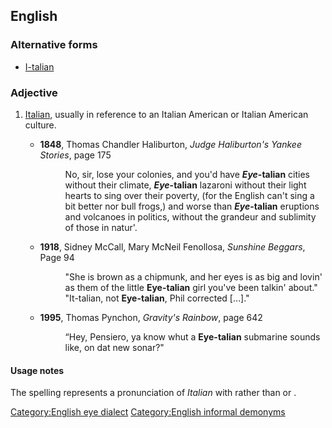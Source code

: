 ==English==

===Alternative forms===
* [[I-talian]]

===Adjective===
{{en-adj|-}}

# {{context|chiefly|US|slang|[[eye dialect]]|derogatory|lang=en}} [[Italian]], usually in reference to an Italian American or Italian American culture.
#* '''1848''', Thomas Chandler Haliburton, ''Judge Haliburton's Yankee Stories'', page 175
#*: No, sir, lose your colonies, and you'd have '''''Eye''-talian''' cities without their climate, '''''Eye''-talian''' lazaroni without their light hearts to sing over their poverty, (for the English can't sing a bit better nor bull frogs,) and worse than '''''Eye''-talian''' eruptions and volcanoes in politics, without the grandeur and sublimity of those in natur'.
#* '''1918''', Sidney McCall, Mary McNeil Fenollosa, ''Sunshine Beggars'', Page 94
#*: "She is brown as a chipmunk, and her eyes is as big and lovin' as them of the little '''Eye-talian''' girl you've been talkin' about." "It-talian, not '''Eye-talian''', Phil corrected […]."
#* '''1995''', Thomas Pynchon, ''Gravity's Rainbow'', page 642
#*: “Hey, Pensiero, ya know whut a '''Eye-talian''' submarine sounds like, on dat new sonar?"

====Usage notes====
The spelling represents a pronunciation of ''Italian'' with {{IPA|/aɪ/|lang=en}} rather than {{IPA|/ɪ/|lang=en}} or {{IPA|/ə/|lang=en}}.

[[Category:English eye dialect]]
[[Category:English informal demonyms]]